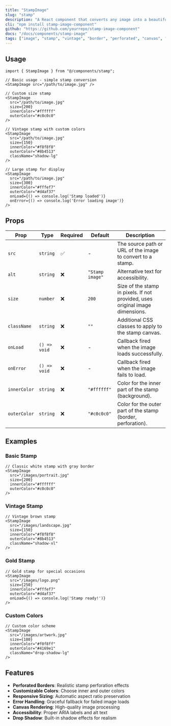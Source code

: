```yaml
---
title: "StampImage"
slug: "stamp"
description: "A React component that converts any image into a beautiful stamp with perforated borders, customizable colors, and realistic stamp effects. Perfect for creating vintage-style image displays, postage stamp effects, or adding artistic borders to images."
cli: "npm install stamp-image-component"
github: "https://github.com/yourrepo/stamp-image-component"
docs: "/docs/components/stamp-image"
tags: ["image", "stamp", "vintage", "border", "perforated", "canvas", "art", "converter", "visual-effects", "postage", "retro"]
---
```


## Usage

```tsx
import { StampImage } from "@/components/stamp";

// Basic usage - simple stamp conversion
<StampImage src="/path/to/image.jpg" />

// Custom size stamp
<StampImage 
  src="/path/to/image.jpg" 
  size={200}
  innerColor="#ffffff"
  outerColor="#c0c0c0"
/>

// Vintage stamp with custom colors
<StampImage 
  src="/path/to/image.jpg" 
  size={150}
  innerColor="#f8f8f8"
  outerColor="#8b4513"
  className="shadow-lg"
/>

// Large stamp for display
<StampImage 
  src="/path/to/image.jpg" 
  size={300}
  innerColor="#fffef7"
  outerColor="#d4af37"
  onLoad={() => console.log('Stamp loaded')}
  onError={() => console.log('Error loading image')}
/>
```

## Props

| Prop | Type | Required | Default | Description |
|------|------|----------|---------|-------------|
| `src` | `string` | ✅ | - | The source path or URL of the image to convert to a stamp. |
| `alt` | `string` | ❌ | `"Stamp image"` | Alternative text for accessibility. |
| `size` | `number` | ❌ | `200` | Size of the stamp in pixels. If not provided, uses original image dimensions. |
| `className` | `string` | ❌ | `""` | Additional CSS classes to apply to the stamp canvas. |
| `onLoad` | `() => void` | ❌ | - | Callback fired when the image loads successfully. |
| `onError` | `() => void` | ❌ | - | Callback fired when the image fails to load. |
| `innerColor` | `string` | ❌ | `"#ffffff"` | Color for the inner part of the stamp (background). |
| `outerColor` | `string` | ❌ | `"#c0c0c0"` | Color for the outer part of the stamp (border, perforation). |

## Examples

### Basic Stamp

```tsx
// Classic white stamp with gray border
<StampImage 
  src="/images/portrait.jpg" 
  size={200}
  innerColor="#ffffff"
  outerColor="#c0c0c0"
/>
```

### Vintage Stamp

```tsx
// Vintage brown stamp
<StampImage 
  src="/images/landscape.jpg" 
  size={150}
  innerColor="#f8f8f8"
  outerColor="#8b4513"
  className="shadow-xl"
/>
```

### Gold Stamp

```tsx
// Gold stamp for special occasions
<StampImage 
  src="/images/logo.png" 
  size={250}
  innerColor="#fffef7"
  outerColor="#d4af37"
  onLoad={() => console.log('Stamp ready!')}
/>
```

### Custom Colors

```tsx
// Custom color scheme
<StampImage 
  src="/images/artwork.jpg" 
  size={180}
  innerColor="#f0f8ff"
  outerColor="#4169e1"
  className="drop-shadow-lg"
/>
```

## Features

- **Perforated Borders**: Realistic stamp perforation effects
- **Customizable Colors**: Choose inner and outer colors
- **Responsive Sizing**: Automatic aspect ratio preservation
- **Error Handling**: Graceful fallback for failed image loads
- **Canvas Rendering**: High-quality image processing
- **Accessibility**: Proper ARIA labels and alt text
- **Drop Shadow**: Built-in shadow effects for realism
